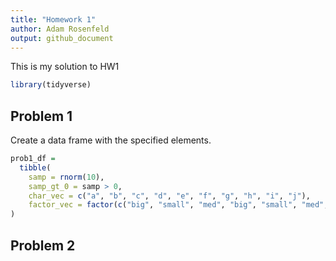 ```yaml
---
title: "Homework 1"
author: Adam Rosenfeld
output: github_document
---
```


This is my solution to HW1

```r
library(tidyverse)
```

## Problem 1

Create a data frame with the specified elements.

```r
prob1_df = 
  tibble(
    samp = rnorm(10),
    samp_gt_0 = samp > 0,
    char_vec = c("a", "b", "c", "d", "e", "f", "g", "h", "i", "j"),
    factor_vec = factor(c("big", "small", "med", "big", "small", "med", "big", "med", "small", "small"))
)
```

## Problem 2